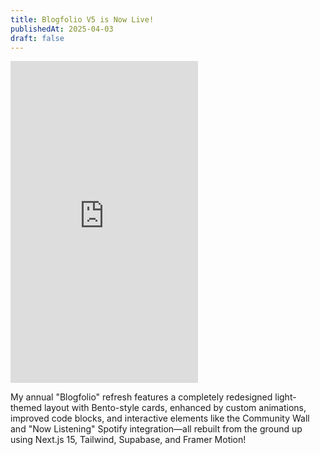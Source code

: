 ```yaml
---
title: Blogfolio V5 is Now Live!
publishedAt: 2025-04-03
draft: false
---
```


<iframe
  className="w-full"
  height="515"
  src="https://www.youtube.com/embed/A8JRge8GsTY"
  frameBorder="0"
  allow="accelerometer; autoplay; clipboard-write; encrypted-media; gyroscope; picture-in-picture"
  allowFullScreen={true}
></iframe>

My annual "Blogfolio" refresh features a completely redesigned light-themed layout with Bento-style cards, enhanced by custom animations, improved code blocks, and interactive elements like the Community Wall and "Now Listening" Spotify integration—all rebuilt from the ground up using Next.js 15, Tailwind, Supabase, and Framer Motion!
